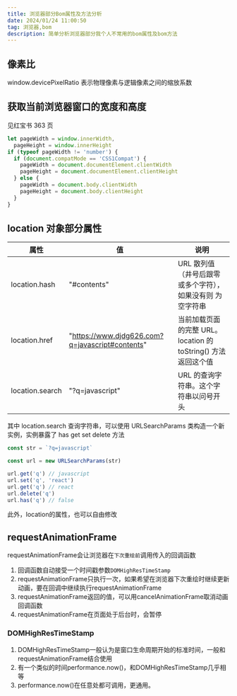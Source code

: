 ```yaml
---
title: 浏览器部分Bom属性及方法分析
date: 2024/01/24 11:00:50
tag: 浏览器,bom
description: 简单分析浏览器部分我个人不常用的bom属性及bom方法
---
```


## 像素比

window.devicePixelRatio 表示物理像素与逻辑像素之间的缩放系数

## 获取当前浏览器窗口的宽度和高度

见红宝书 363 页

```js
let pageWidth = window.innerWidth,
  pageHeight = window.innerHeight
if (typeof pageWidth != 'number') {
  if (document.compatMode == 'CSS1Compat') {
    pageWidth = document.documentElement.clientWidth
    pageHeight = document.documentElement.clientHeight
  } else {
    pageWidth = document.body.clientWidth
    pageHeight = document.body.clientHeight
  }
}
```

## location 对象部分属性

| 属性            | 值                                              | 说明                                                          |
| --------------- | ----------------------------------------------- | ------------------------------------------------------------- |
| location.hash   | "#contents"                                     | URL 散列值（井号后跟零或多个字符），如果没有则 为空字符串     |
| location.href   | "https://www.djdg626.com?q=javascript#contents" | 当前加载页面的完整 URL。location 的 toString() 方法返回这个值 |
| location.search | "?q=javascript"                                 | URL 的查询字符串。这个字符串以问号开头                        |

其中 location.search 查询字符串，可以使用 URLSearchParams 类构造一个新实例，实例暴露了 has get set delete 方法

```js
const str = `?q=javascript`

const url = new URLSearchParams(str)

url.get('q') // javascript
url.set('q', 'react')
url.get('q') // react
url.delete('q')
url.has('q') // false
```

此外，location的属性，也可以自由修改

## requestAnimationFrame

requestAnimationFrame会让浏览器在`下次重绘前`调用传入的回调函数

1. 回调函数自动接受一个时间戳参数`DOMHighResTimeStamp`
1. requestAnimationFrame只执行一次，如果希望在浏览器下次重绘时继续更新动画，要在回调中继续执行requestAnimationFrame
1. requestAnimationFrame返回的值，可以用cancelAnimationFrame取消动画回调函数
1. requestAnimationFrame在页面处于后台时，会暂停

### DOMHighResTimeStamp
1. DOMHighResTimeStamp一般认为是窗口生命周期开始的标准时间，一般和requestAnimationFrame结合使用
2. 有一个类似的时间performance.now()，和DOMHighResTimeStamp几乎相等
3. performance.now()在任意处都可调用，更通用。